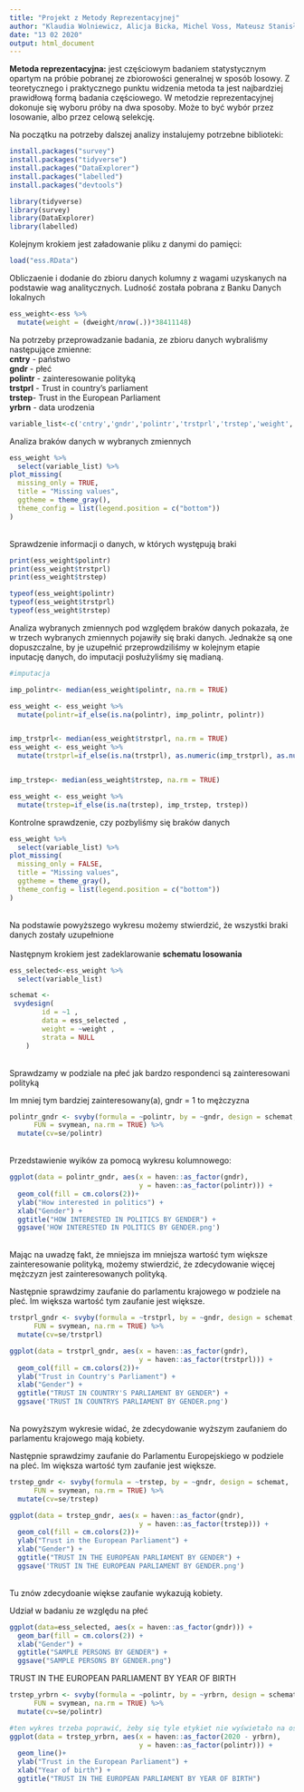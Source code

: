 ```yaml
---
title: "Projekt z Metody Reprezentacyjnej"
author: "Klaudia Wolniewicz, Alicja Bicka, Michel Voss, Mateusz Stanisławski"
date: "13 02 2020"
output: html_document
---
```


**Metoda reprezentacyjna:** jest częściowym badaniem statystycznym opartym na próbie pobranej ze zbiorowości generalnej w sposób losowy. Z teoretycznego i praktycznego punktu widzenia metoda ta jest najbardziej prawidłową formą badania częściowego. W metodzie reprezentacyjnej dokonuje się wyboru próby na dwa sposoby. Może to być wybór przez losowanie, albo przez celową selekcję.

Na początku na potrzeby dalszej analizy instalujemy potrzebne biblioteki:
```r
install.packages("survey")
install.packages("tidyverse")
install.packages("DataExplorer")
install.packages("labelled")
install.packages("devtools")
```
```r
library(tidyverse)
library(survey)
library(DataExplorer)
library(labelled)
```
Kolejnym krokiem jest załadowanie pliku z danymi do pamięci:
```r
load("ess.RData")
```
Obliczaenie i dodanie do zbioru danych kolumny z wagami uzyskanych na podstawie wag analitycznych. Ludność została pobrana z Banku Danych lokalnych
```r
ess_weight<-ess %>%
  mutate(weight = (dweight/nrow(.))*38411148)
```
Na potrzeby przeprowadzanie badania, ze zbioru danych wybraliśmy następujące zmienne:<br />
**cntry** - państwo <br />
**gndr** - płeć <br />
**polintr** - zainteresowanie polityką <br />
**trstprl** - Trust in country's parliament<br />
**trstep**- Trust in the European Parliament <br />
**yrbrn** - data urodzenia<br />

```r
variable_list<-c('cntry','gndr','polintr','trstprl','trstep','weight','yrbrn')
```
Analiza braków danych w wybranych zmiennych
```r
ess_weight %>%
  select(variable_list) %>%
plot_missing(
  missing_only = TRUE,
  title = "Missing values",
  ggtheme = theme_gray(),
  theme_config = list(legend.position = c("bottom"))
)
```
<br />Sprawdzenie informacji o danych, w których występują braki
```r
print(ess_weight$polintr)
print(ess_weight$trstprl)
print(ess_weight$trstep)

typeof(ess_weight$polintr)
typeof(ess_weight$trstprl)
typeof(ess_weight$trstep)
```
Analiza wybranych zmiennych pod względem braków danych pokazała, że w trzech wybranych zmiennych pojawiły się braki danych. Jednakże są one dopuszczalne, by je uzupełnić przeprowdziliśmy w kolejnym etapie inputację danych, do imputacji posłużyliśmy się madianą.
```r
#imputacja

imp_polintr<- median(ess_weight$polintr, na.rm = TRUE)

ess_weight <- ess_weight %>%
  mutate(polintr=if_else(is.na(polintr), imp_polintr, polintr))


imp_trstprl<- median(ess_weight$trstprl, na.rm = TRUE)
ess_weight <- ess_weight %>%
  mutate(trstprl=if_else(is.na(trstprl), as.numeric(imp_trstprl), as.numeric(trstprl)))


imp_trstep<- median(ess_weight$trstep, na.rm = TRUE)

ess_weight <- ess_weight %>%
  mutate(trstep=if_else(is.na(trstep), imp_trstep, trstep))
```
Kontrolne sprawdzenie, czy pozbyliśmy się braków danych
```r
ess_weight %>%
  select(variable_list) %>%
plot_missing(
  missing_only = FALSE,
  title = "Missing values",
  ggtheme = theme_gray(),
  theme_config = list(legend.position = c("bottom"))
)
```
<br /> Na podstawie powyższego wykresu możemy stwierdzić, że wszystki braki danych zostały uzupełnione<br /><br />Następnym krokiem jest zadeklarowanie **schematu losowania**

```r
ess_selected<-ess_weight %>%
  select(variable_list)
```

```r
schemat <-
 svydesign(
		id = ~1 ,
		data = ess_selected ,
		weight = ~weight ,
		strata = NULL
	)
```
<br/>Sprawdzamy w podziale na płeć jak bardzo respondenci są zainteresowani polityką<br/>

Im mniej tym bardziej zainteresowany(a), gndr = 1 to mężczyzna
```r
polintr_gndr <- svyby(formula = ~polintr, by = ~gndr, design = schemat,
      FUN = svymean, na.rm = TRUE) %>% 
  mutate(cv=se/polintr)
```
<br/>Przedstawienie wyików za pomocą wykresu kolumnowego:
```r
ggplot(data = polintr_gndr, aes(x = haven::as_factor(gndr),
                                y = haven::as_factor(polintr))) +
  geom_col(fill = cm.colors(2))+
  ylab("How interested in politics") + 
  xlab("Gender") +
  ggtitle("HOW INTERESTED IN POLITICS BY GENDER") +
  ggsave('HOW INTERESTED IN POLITICS BY GENDER.png')
```
<br/>Mając na uwadzę fakt, że mniejsza im mniejsza wartość tym większe zainteresowanie polityką, możemy stwierdzić, że zdecydowanie więcej mężczyzn jest zainteresowanych polityką.<br/>

Następnie sprawdzimy zaufanie do parlamentu krajowego w podziele na pleć.
Im większa wartość tym zaufanie jest większe.

```r
trstprl_gndr <- svyby(formula = ~trstprl, by = ~gndr, design = schemat,
      FUN = svymean, na.rm = TRUE) %>% 
  mutate(cv=se/trstprl)
```
```r
ggplot(data = trstprl_gndr, aes(x = haven::as_factor(gndr),
                                y = haven::as_factor(trstprl))) +
  geom_col(fill = cm.colors(2))+
  ylab("Trust in Country's Parliament") + 
  xlab("Gender") +
  ggtitle("TRUST IN COUNTRY'S PARLIAMENT BY GENDER") + 
  ggsave('TRUST IN COUNTRYS PARLIAMENT BY GENDER.png')
```
<br/>Na powyższym wykresie widać, że zdecydowanie wyższym zaufaniem do parlamentu krajowego mają kobiety.<br/>

Następnie sprawdzimy zaufanie do Parlamentu Europejskiego w podziele na pleć.
Im większa wartość tym zaufanie jest większe.
```r
trstep_gndr <- svyby(formula = ~trstep, by = ~gndr, design = schemat,
      FUN = svymean, na.rm = TRUE) %>% 
  mutate(cv=se/trstep)
```
```r
ggplot(data = trstep_gndr, aes(x = haven::as_factor(gndr),
                                y = haven::as_factor(trstep))) +
  geom_col(fill = cm.colors(2))+
  ylab("Trust in the European Parliament") + 
  xlab("Gender") +
  ggtitle("TRUST IN THE EUROPEAN PARLIAMENT BY GENDER") +
  ggsave('TRUST IN THE EUROPEAN PARLIAMENT BY GENDER.png')
```
<br/>Tu znów zdecydoanie więkse zaufanie wykazują kobiety.<br/>


Udział w badaniu ze względu na płeć
```r
ggplot(data=ess_selected, aes(x = haven::as_factor(gndr))) +
  geom_bar(fill = cm.colors(2)) +
  xlab("Gender") +
  ggtitle("SAMPLE PERSONS BY GENDER") +
  ggsave("SAMPLE PERSONS BY GENDER.png")
```

TRUST IN THE EUROPEAN PARLIAMENT BY YEAR OF BIRTH
```r
trstep_yrbrn <- svyby(formula = ~polintr, by = ~yrbrn, design = schemat,
      FUN = svymean, na.rm = TRUE) %>% 
  mutate(cv=se/polintr)
```

```r
#ten wykres trzeba poprawić, żeby się tyle etykiet nie wyświetało na osiach
ggplot(data = trstep_yrbrn, aes(x = haven::as_factor(2020 - yrbrn),
                                y = haven::as_factor(polintr))) +
  geom_line()+
  ylab("Trust in the European Parliament") + 
  xlab("Year of birth") +
  ggtitle("TRUST IN THE EUROPEAN PARLIAMENT BY YEAR OF BIRTH")
```